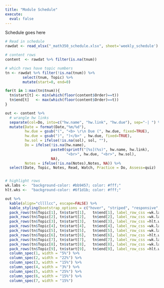 ```yaml
---
title: "Module Schedule"
execute: 
  eval: false
---
```


Schedule goes here

```r
# Read in schedule
rawdat <- read_xlsx("_math350_schedule.xlsx", sheet='weekly_schedule') 

# content rows
content  <- rawdat %>% filter(is.na(tnum))

# which rows have topic numbers 
tn <- rawdat %>% filter(!is.na(tnum)) %>% 
        select(tnum, Topic) %>%
        mutate(start=0, end=0)

for(t in 1:max(tn$tnum)){
  tn$start[t] <- min(which(floor(content$Order)==t))
  tn$end[t]   <- max(which(floor(content$Order)==t))
}

out <- content %>%
  # wrangle hw links
  separate(col=Do, into=c("hw.name", "hw.link", "hw.due"), sep="-| ") %>%
  mutate(Date = format(Date,"%m/%d"),
         hw.due = gsub("(", "<b> \r\n Due (", hw.due, fixed=TRUE), 
         hw.due = gsub(")", ")</b>" , hw.due, fixed=TRUE),
         hw.sol = ifelse(!is.na(sol), sol, ""), 
         Do = ifelse(!is.na(hw.name), 
                     paste0(sprintf("[%s](%s)", hw.name, hw.link), 
                            "<br>", hw.due, "<br>", hw.sol), 
                     NA), 
         Notes = ifelse(!is.na(Notes),Notes, NA)) %>%
  select(Date, Topic, Notes, Read, Watch, Practice = Do, Assess=quiz) 


# highlight rows
wk.labs <-  "background-color: #bb9457; color: #fff;"
hlt.wks <-  "background-color: #6f1d1b; color: #fff;"
```

```r
out %>% 
  kable(align="cllllcc", escape=FALSE) %>% 
  kable_styling(bootstrap_options = c("hover", "striped", "responsive", "bordered")) %>% 
  pack_rows(tn$Topic[1], tn$start[1],   tn$end[1], label_row_css =wk.labs) %>% 
  pack_rows(tn$Topic[2], tn$start[2],   tn$end[2], label_row_css =wk.labs) %>%
  pack_rows(tn$Topic[3], tn$start[3],   tn$end[3], label_row_css =hlt.wks) %>%
  pack_rows(tn$Topic[4], tn$start[4],   tn$end[4], label_row_css =wk.labs) %>%
  pack_rows(tn$Topic[5], tn$start[5],   tn$end[5], label_row_css =wk.labs) %>%
  pack_rows(tn$Topic[6], tn$start[6],   tn$end[6], label_row_css =hlt.wks) %>%
  pack_rows(tn$Topic[7], tn$start[7],   tn$end[7], label_row_css =wk.labs) %>%
  pack_rows(tn$Topic[8], tn$start[8],   tn$end[8], label_row_css =wk.labs) %>%
  pack_rows(tn$Topic[9], tn$start[9],   tn$end[9], label_row_css =hlt.wks) %>%
  column_spec(1, width = "5%") %>% 
  column_spec(2, width = "22%") %>%
  column_spec(3, width = "15%") %>%
  column_spec(4, width = "3%") %>% 
  column_spec(5, width = "25%") %>%
  column_spec(6, width = "15%") %>%
  column_spec(7, width = "15%")
```


